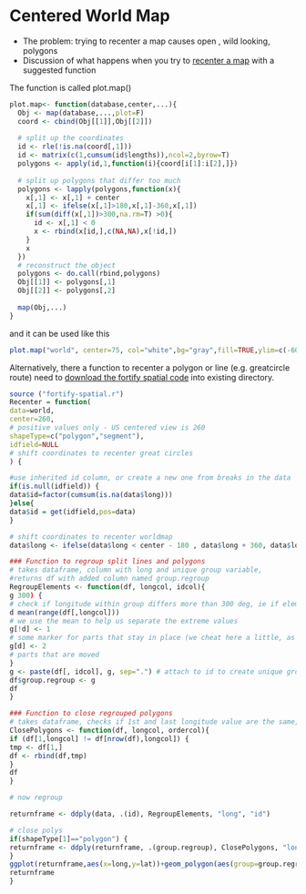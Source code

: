 Centered World Map
========================================================
- The problem:  trying to recenter a map causes open , wild looking, polygons
- Discussion of what happens when you try to [recenter a map](http://stackoverflow.com/questions/5353184/fixing-maps-library-data-for-pacific-centred-0-360-longitude-display) with a suggested function

The function is called plot.map()
```r
plot.map<- function(database,center,...){
  Obj <- map(database,...,plot=F)
  coord <- cbind(Obj[[1]],Obj[[2]])
  
  # split up the coordinates
  id <- rle(!is.na(coord[,1]))
  id <- matrix(c(1,cumsum(id$lengths)),ncol=2,byrow=T)
  polygons <- apply(id,1,function(i){coord[i[1]:i[2],]})
  
  # split up polygons that differ too much
  polygons <- lapply(polygons,function(x){
    x[,1] <- x[,1] + center
    x[,1] <- ifelse(x[,1]>180,x[,1]-360,x[,1])
    if(sum(diff(x[,1])>300,na.rm=T) >0){
      id <- x[,1] < 0
      x <- rbind(x[id,],c(NA,NA),x[!id,])
    }
    x
  })
  # reconstruct the object
  polygons <- do.call(rbind,polygons)
  Obj[[1]] <- polygons[,1]
  Obj[[2]] <- polygons[,2]
  
  map(Obj,...)
}
```

and it can be used like this
```r
plot.map("world", center=75, col="white",bg="gray",fill=TRUE,ylim=c(-60,90),mar=c(0,0,0,0))
```

Alternatively, there a function to recenter a polygon or line (e.g. greatcircle route)
need to [download the fortify spatial code](https://github.com/hadley/ggplot2/blob/master/R/fortify-spatial.r) into existing directory.
```r
source ("fortify-spatial.r") 
Recenter = function(
data=world,
center=260,
# positive values only - US centered view is 260
shapeType=c("polygon","segment"),
idfield=NULL
# shift coordinates to recenter great circles
) {

#use inherited id column, or create a new one from breaks in the data
if(is.null(idfield)) {
data$id=factor(cumsum(is.na(data$long)))
}else{
data$id = get(idfield,pos=data)
}

# shift coordinates to recenter worldmap
data$long <- ifelse(data$long < center - 180 , data$long + 360, data$long)

### Function to regroup split lines and polygons
# takes dataframe, column with long and unique group variable,
#returns df with added column named group.regroup
RegroupElements <- function(df, longcol, idcol){
g 300) {
# check if longitude within group differs more than 300 deg, ie if element was split
d mean(range(df[,longcol]))
# we use the mean to help us separate the extreme values
g[!d] <- 1
# some marker for parts that stay in place (we cheat here a little, as we do not take into account concave polygons)
g[d] <- 2
# parts that are moved
}
g <- paste(df[, idcol], g, sep=".") # attach to id to create unique group variable for the dataset
df$group.regroup <- g
df
}

### Function to close regrouped polygons
# takes dataframe, checks if 1st and last longitude value are the same, if not, inserts first as last and reassigns order variable
ClosePolygons <- function(df, longcol, ordercol){
if (df[1,longcol] != df[nrow(df),longcol]) {
tmp <- df[1,]
df <- rbind(df,tmp)
}
df
}

# now regroup

returnframe <- ddply(data, .(id), RegroupElements, "long", "id")

# close polys
if(shapeType[1]=="polygon") {
returnframe <- ddply(returnframe, .(group.regroup), ClosePolygons, "long", "order") # use the new grouping var
}
ggplot(returnframe,aes(x=long,y=lat))+geom_polygon(aes(group=group.regroup))
returnframe
}
```
